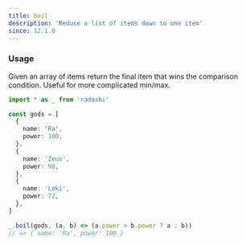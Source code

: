```yaml
---
title: boil
description: 'Reduce a list of items down to one item'
since: 12.1.0
---
```


### Usage

Given an array of items return the final item that wins the comparison condition. Useful for more complicated min/max.

```ts
import * as _ from 'radashi'

const gods = [
  {
    name: 'Ra',
    power: 100,
  },
  {
    name: 'Zeus',
    power: 98,
  },
  {
    name: 'Loki',
    power: 72,
  },
]

_.boil(gods, (a, b) => (a.power > b.power ? a : b))
// => { name: 'Ra', power: 100 }
```
